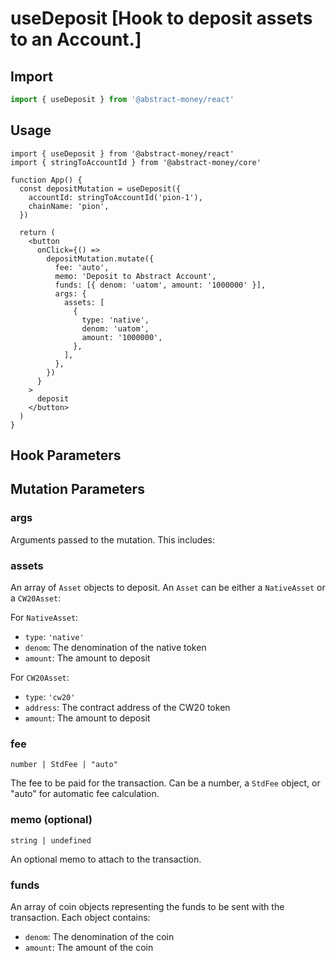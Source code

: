 
# useDeposit [Hook to deposit assets to an Account.]

## Import

```ts twoslash 
import { useDeposit } from '@abstract-money/react'
```

## Usage

```tsx twoslash [index.tsx]
import { useDeposit } from '@abstract-money/react'
import { stringToAccountId } from '@abstract-money/core'

function App() {
  const depositMutation = useDeposit({
    accountId: stringToAccountId('pion-1'),
    chainName: 'pion',
  })

  return (
    <button
      onClick={() =>
        depositMutation.mutate({
          fee: 'auto',
          memo: 'Deposit to Abstract Account',
          funds: [{ denom: 'uatom', amount: '1000000' }],
          args: {
            assets: [
              {
                type: 'native',
                denom: 'uatom',
                amount: '1000000',
              },
            ],
          },
        })
      }
    >
      deposit
    </button>
  )
}
```

## Hook Parameters
<ParameterCommonSnippet/>
<ParameterMutationSnippet />

## Mutation Parameters

### args

Arguments passed to the mutation. This includes:

### assets

An array of `Asset` objects to deposit. An `Asset` can be either a `NativeAsset` or a `CW20Asset`:

For `NativeAsset`:

- `type`: `'native'`
- `denom`: The denomination of the native token
- `amount`: The amount to deposit


For `CW20Asset`:

- `type`: `'cw20'`
- `address`: The contract address of the CW20 token
- `amount`: The amount to deposit

### fee

`number | StdFee | "auto"`

The fee to be paid for the transaction. Can be a number, a `StdFee` object, or "auto" for automatic fee calculation.

### memo (optional)

`string | undefined`

An optional memo to attach to the transaction.

### funds

An array of coin objects representing the funds to be sent with the transaction. Each object contains:

- `denom`: The denomination of the coin
- `amount`: The amount of the coin